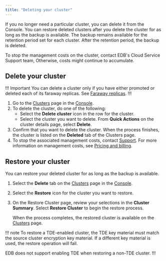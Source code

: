 ```yaml
---
title: "Deleting your cluster"
---
```


If you no longer need a particular cluster, you can delete it from the Console. You can restore deleted clusters after you delete the cluster for as long as the backup is available. The backup remains available for the retention period set for each cluster. After the retention period, the backup is deleted. 

To stop the management costs on the cluster, contact EDB's Cloud Service Support team, Otherwise, costs might continue to accumulate.

## Delete your cluster

!!! Important
You can delete a cluster only if you have either promoted or deleted each of its faraway replicas. See [Faraway replicas](/biganimal/latest/overview/replication/).
!!!

1.  Go to the [Clusters](https://portal.biganimal.com/clusters) page in the [Console](https://portal.biganimal.com). 
2.  To delete the cluster, do one of the following:
    -   Select the **Delete cluster** icon in the row for the cluster.
    -   Select the cluster you want to delete. From **Quick Actions** on the cluster details page, select **Delete**.
3.  Confirm that you want to delete the cluster. When the process finishes, the cluster is listed on the **Deleted** tab of the Clusters page.
4.  To stop the associated management costs, contact [Support](../overview/support/). For more information on management costs, see [Pricing and billing](../pricing_and_billing/#management-costs).

## Restore your cluster

You can restore your deleted cluster for as long as the backup is available.

1.  Select the **Delete** tab on the [Clusters](https://portal.biganimal.com/clusters) page in the [Console](https://portal.biganimal.com). 
2.  Select the **Restore** icon for the cluster you want to restore. 
3.  On the Restore Cluster page, review your selections in the **Cluster Summary**. Select **Restore Cluster** to begin the restore process.

    When the process completes, the restored cluster is available on the [Clusters](https://portal.biganimal.com/clusters) page.

!!! note
To restore a TDE-enabled cluster, the TDE key material must match the source cluster encryption key material. If a different key material is used, the restore operation will fail.

EDB does not support enabling TDE when restoring a non-TDE cluster.
!!!
